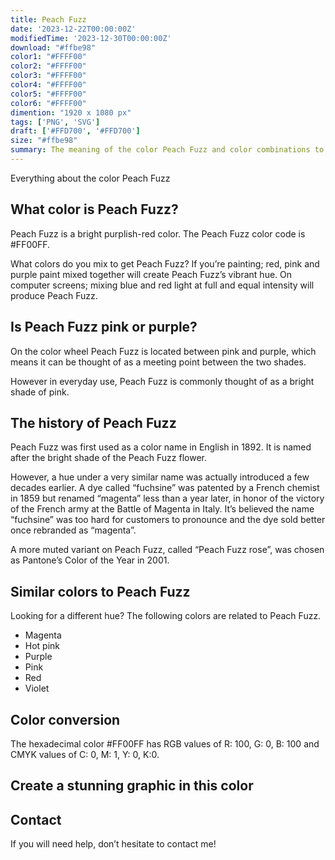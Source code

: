 ```yaml
---
title: Peach Fuzz
date: '2023-12-22T00:00:00Z'
modifiedTime: '2023-12-30T00:00:00Z'
download: "#ffbe98"
color1: "#FFFF00"
color2: "#FFFF00"
color3: "#FFFF00"
color4: "#FFFF00"
color5: "#FFFF00"
color6: "#FFFF00"
dimention: "1920 x 1080 px"
tags: ['PNG', 'SVG']
draft: ['#FFD700', '#FFD700']
size: "#ffbe98"
summary: The meaning of the color Peach Fuzz and color combinations to inspire your next design.
---
```


Everything about the color Peach Fuzz

## What color is Peach Fuzz?

Peach Fuzz is a bright purplish-red color. The Peach Fuzz color code is #FF00FF.

What colors do you mix to get Peach Fuzz? If you’re painting; red, pink and purple paint mixed together will create Peach Fuzz’s vibrant hue. On computer screens; mixing blue and red light at full and equal intensity will produce Peach Fuzz.

## Is Peach Fuzz pink or purple?

On the color wheel Peach Fuzz is located between pink and purple, which means it can be thought of as a meeting point between the two shades.

However in everyday use, Peach Fuzz is commonly thought of as a bright shade of pink.

## The history of Peach Fuzz

Peach Fuzz was first used as a color name in English in 1892. It is named after the bright shade of the Peach Fuzz flower.

However, a hue under a very similar name was actually introduced a few decades earlier. A dye called “fuchsine” was patented by a French chemist in 1859 but renamed “magenta” less than a year later, in honor of the victory of the French army at the Battle of Magenta in Italy. It’s believed the name “fuchsine” was too hard for customers to pronounce and the dye sold better once rebranded as “magenta”.

A more muted variant on Peach Fuzz, called “Peach Fuzz rose”, was chosen as Pantone’s Color of the Year in 2001.

## Similar colors to Peach Fuzz

Looking for a different hue? The following colors are related to Peach Fuzz.

- Magenta
- Hot pink
- Purple
- Pink
- Red
- Violet

## Color conversion

The hexadecimal color #FF00FF has RGB values of R: 100, G: 0, B: 100 and CMYK values of C: 0, M: 1, Y: 0, K:0.

<Table
  headers={['TYPES', 'VALUE', 'CSS']}
  rows={[
    ['HEX', 'ff00ff', 'ff00ff'],
    ['RGB DECIMAL', '255, 0, 255', 'rgb(255,0,255)'],
    ['CMYK', '0, 100, 0, 0', '-'],
    ['HSL', '300°, 100, 50', 'hsl(300°, 100%, 50%)']
  ]}
/>

## Create a stunning graphic in this color

## Contact

If you will need help, don’t hesitate to contact me!
